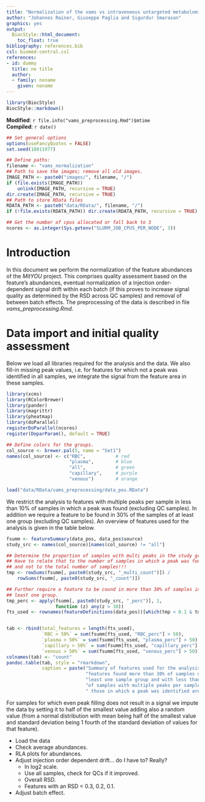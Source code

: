 ```yaml
---
title: "Normalization of the vams vs intraveneous untargeted metabolomics data"
author: "Johannes Rainer, Giuseppe Paglia and Sigurdur Smarason"
graphics: yes
output:
  BiocStyle::html_document:
    toc_float: true
bibliography: references.bib
csl: biomed-central.csl
references:
- id: dummy
  title: no title
  author:
  - family: noname
    given: noname
---
```


```r
library(BiocStyle)
BiocStyle::markdown() 
```

**Modified**: `r file.info("vams_preprocessing.Rmd")$mtime`<br />
**Compiled**: `r date()`

```r
## Set general options
options(useFancyQuotes = FALSE)
set.seed(18011977)

## Define paths:
filename <- "vams_normalization"
## Path to save the images; remove all old images.
IMAGE_PATH <- paste0("images/", filename, "/")
if (file.exists(IMAGE_PATH))
    unlink(IMAGE_PATH, recursive = TRUE)
dir.create(IMAGE_PATH, recursive = TRUE)
## Path to store RData files
RDATA_PATH <- paste0("data/RData/", filename, "/")
if (!file.exists(RDATA_PATH)) dir.create(RDATA_PATH, recursive = TRUE)

## Get the number of cpus allocated or fall back to 3 
ncores <- as.integer(Sys.getenv("SLURM_JOB_CPUS_PER_NODE", 3))
```

# Introduction

In this document we perform the normalization of the feature abundances of the
*MitYOU* project. This comprises quality assessment based on the feature's
abundances, eventual normalization of a injection order-dependent signal drift
within each batch (if this proves to increase signal quality as determined by
the RSD across QC samples) and removal of between batch effects. The
preprocessing of the data is described in file *vams_preprocessing.Rmd*.

# Data import and initial quality assessment

Below we load all libraries required for the analysis and the data. We also
fill-in missing peak values, i.e. for features for which not a peak was
identified in all samples, we integrate the signal from the feature area in
these samples. 

```r
library(xcms)
library(RColorBrewer)
library(pander)
library(magrittr)
library(pheatmap)
library(doParallel)
registerDoParallel(ncores)
register(DoparParam(), default = TRUE)

## Define colors for the groups.
col_source <- brewer.pal(5, name = "Set1")
names(col_source) <- c("RBC",           # red
                       "plasma",        # blue
                       "all",           # green
                       "capillary",     # purple
                       "venous")        # orange

load("data/RData/vams_preprocessing/data_pos.RData")
```

We restrict the analysis to features with multiple peaks per sample in less than
10% of samples in which a peak was found (excluding QC samples). In addition we
require a feature to be found in 30% of the samples of at least one group
(excluding QC samples). An overview of features used for the analysis is given
in the table below.

```r
fsumm <- featureSummary(data_pos, data_pos$source)
study_src <- names(col_source)[names(col_source) != "all"]

## Determine the proportion of samples with multi peaks in the study group.
## Have to relate that to the number of samples in which a peak was found,
## and not to the total number of samples!!!
tmp <- rowSums(fsumm[, paste0(study_src, "_multi_count")]) /
    rowSums(fsumm[, paste0(study_src, "_count")])

## Further require a feature to be cound in more than 30% of samples in at
## least one group.
tmp_perc <- apply(fsumm[, paste0(study_src, "_perc")], 1,
                  function (z) any(z > 30))
fts_used <- rownames(featureDefinitions(data_pos))[which(tmp < 0.1 & tmp_perc)]


tab <- rbind(total_features = length(fts_used),
             `RBC > 50%` = sum(fsumm[fts_used, "RBC_perc"] > 50),
             `plasma > 50%` = sum(fsumm[fts_used, "plasma_perc"] > 50),
             `capillary > 50%` = sum(fsumm[fts_used, "capillary_perc"] > 50),
             `venous > 50%` = sum(fsumm[fts_used, "venous_perc"] > 50))
colnames(tab) <- "count"
pandoc.table(tab, style = "rmarkdown",
             caption = paste("Summary of features used for the analysis. All",
                             "features found more than 30% of samples of at",
                             "least one sample group and with less than 10%",
                             "of samples with multiple peaks per sample among",
                             " those in which a peak was identified are used."))

```







For samples for which even peak filling does not result in a
signal we impute the data by setting it to half of the smallest value adding
also a random value (from a normal distribution with mean being half of the
smallest value and standard deviation being 1 fourth of the standard deviation
of values for that feature). 

+ Load the data
+ Check average abundances.
+ RLA plots for abundances.
+ Adjust injection order dependent drift... do I have to? Really?
  - In log2 scale.
  - Use all samples, check for QCs if it improved.
  - Overall RSD.
  - Features with an RSD < 0.3, 0.2, 0.1.
+ Adjust batch effect.


